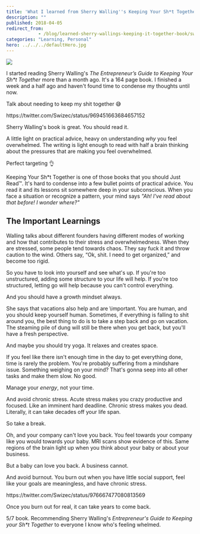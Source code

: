 ```yaml
---
title: 'What I learned from Sherry Walling''s Keeping Your Sh*t Together'
description: ""
published: 2018-04-05
redirect_from: 
            - /blog/learned-sherry-wallings-keeping-it-together-book/swizec/8314
categories: "Learning, Personal"
hero: ../../../defaultHero.jpg
---
```

[![](./img/media-DXQvIqGVoAIEKDw.jpg)](https://amzn.to/2Jm2Z1H)



I started reading Sherry Walling's _The Entrepreneur’s Guide to Keeping Your Sh\*t Together_ more than a month ago. It's a 164 page book. I finished a week and a half ago and haven't found time to condense my thoughts until now.



Talk about needing to keep my shit together 😅



https&#x3A;//twitter.com/Swizec/status/969451663684657152



Sherry Walling's book is great. You should read it.



A little light on practical advice, heavy on understanding _why_ you feel overwhelmed. The writing is light enough to read with half a brain thinking about the pressures that are making you feel overwhelmed.



Perfect targeting 👌



Keeping Your Sh\*t Together is one of those books that you should Just Read™. It's hard to condense into a few bullet points of practical advice. You read it and its lessons sit somewhere deep in your subconscious. When you face a situation or recognize a pattern, your mind says _"Ah! I've read about that before! I wonder where?"_



## The Important Learnings



Walling talks about different founders having different modes of working and how that contributes to their stress and overwhelmedness. When they are stressed, some people tend towards chaos. They say fuck it and throw caution to the wind. Others say, “Ok, shit. I need to get organized,” and become too rigid.



So you have to look into yourself and see what's up. If you're too unstructured, adding some structure to your life will help. If you're too structured, letting go will help because you can't control everything.



And you should have a growth mindset always.



She says that vacations also help and are \\important. You are human, and you should keep yourself human. Sometimes, if everything is falling to shit around you, the best thing to do is to take a step back and go on vacation. The steaming pile of dung will still be there when you get back, but you'll have a fresh perspective.



And maybe you should try yoga. It relaxes and creates space.



If you feel like there isn't enough time in the day to get everything done, time is rarely the problem. You're probably suffering from a mindshare issue. Something weighing on your mind? That's gonna seep into all other tasks and make them slow. No good.



Manage your _energy_, not your time.



And avoid chronic stress. Acute stress makes you crazy productive and focused. Like an imminent hard deadline. Chronic stress makes you dead. Literally, it can take decades off your life span.



So take a break.



Oh, and your company can't love you back. You feel towards your company like you would towards your baby. MRI scans show evidence of this. Same regions of the brain light up when you think about your baby or about your business.



But a baby can love you back. A business cannot.



And avoid burnout. You burn out when you have little social support, feel like your goals are meaningless, and have chronic stress.



https&#x3A;//twitter.com/Swizec/status/976667477080813569



Once you burn out for real, it can take years to come back.



5/7 book. Recommending Sherry Walling's _Entrepreneur's Guide to Keeping your Sh\*t Together_ to everyone I know who's feeling whelmed.